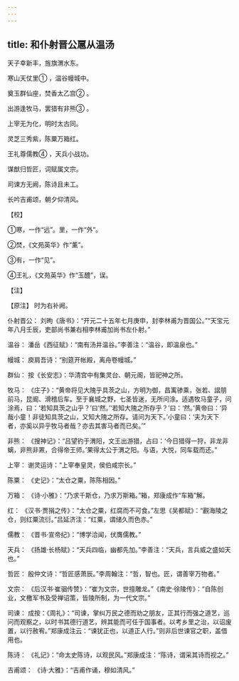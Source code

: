 ```yaml
---
---
---
```

title: 和仆射晋公扈从温汤
---




天子幸新丰，旌旗渭水东。

寒山天仗里① ，温谷幔城中。

奠玉群仙座，焚香太乙宫② 。

出游逢牧马，罢猎有非熊③ 。

上宰无为化，明时太古同。

灵芝三秀紫，陈粟万箱红。

王礼尊儒教④ ，天兵小战功。

谋猷归哲匠，词赋属文宗。

司谏方无阙，陈诗且未工。

长吟吉甫颂，朝夕仰清风。

【校】

①寒，一作“远”。里，一作“外”。

②焚，《文苑英华》作“薰”。

③有，一作“见”。

④王礼，《文苑英华》作“玉醴”，误。

【注】

【原注】 时为右补阙。

仆射晋公： 刘昫《唐书》：“开元二十五年七月庚申，封李林甫为晋国公。”“天宝元年八月壬辰，吏部尚书兼右相李林甫加尚书左仆射。”

温谷： 潘岳《西征赋》：“南有汤井温谷。”李善注：“温谷，即温泉也。”

幔城： 庾肩吾诗：“别筵开帐殿，离舟卷幔城。”

群仙： 按《长安志》：华清宫中有集灵台、朝元阁，皆祀神之所。

牧马： 《庄子》：“黄帝将见大隗乎具茨之山，方明为御，昌㝢骖乘，张若、謵朋前马，昆阍、滑稽后车。至于襄城之野，七圣皆迷，无所问涂。适遇牧马童子，问涂焉，曰：‘若知具茨之山乎？’曰‘然。’‘若知大隗之所存乎？’曰：‘然。’黄帝曰：‘异哉小童！非徒知具茨之山，又知大隗之所存。请问为天下。’小童曰：‘夫为天下者，亦奚以异乎牧马者哉？亦去其害马者而已矣。’”

非熊： 《搜神记》：“吕望钓于渭阳，文王出游猎，占曰：‘今日猎得一狩，非龙非螭，非熊非罴，合得帝王师。’果得太公于渭之阳。与语，大悦，同车载而还。”

上宰： 谢灵运诗：“上宰奉皇灵，侯伯咸宗长。”

陈粟： 《史记》：“太仓之粟，陈陈相因。”

万箱： 《诗·小雅》：“乃求千斯仓，乃求万斯箱。”箱，郑康成作“车箱”解。

红： 《汉书·贾捐之传》：“太仓之粟，红腐而不可食。”左思《吴都赋》：“䚕海陵之仓，则红粟流衍。”吕延济注：“红粟，谓储久而色赤。”

儒教： 《晋书·宣帝纪》：“博学洽闻，伏膺儒教。”

天兵： 《扬雄·长杨赋》：“天兵四临，幽都先加。”李善注：“天兵，言兵威之盛如天也。”

哲匠： 殷仲文诗：“哲匠感萧辰。”李周翰注：“哲，智也。匠，谓善宰万物者。”

文宗： 《后汉书·崔骃传赞》：“崔为文宗，世擅雕龙。”《南史·徐陵传》：“自陈创业，文檄军书及受禅诏策，皆陵所制，为一代文宗。”

司谏： 成按：《周礼》：“司谏，掌纠万民之德而劝之朋友，正其行而强之道艺，巡问而观察之，以时书其德行道艺，辨其能而可任于国事者。以考乡里之治，以诏废置，以行赦宥。”郑康成注云：“谏犹正也，以道正人行。”则非后世谏官之职，盖借用也。

陈诗： 《礼记》：“命太史陈诗，以观民风。”郑康成注：“陈诗，谓采其诗而视之。”

吉甫颂： 《诗·大雅》：“吉甫作诵，穆如清风。”